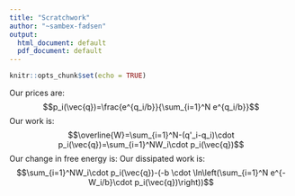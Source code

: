```yaml
---
title: "Scratchwork"
author: "~sambex-fadsen"
output:
  html_document: default
  pdf_document: default
---
```


```r
knitr::opts_chunk$set(echo = TRUE)
```
Our prices are:
$$p_i(\vec{q})=\frac{e^{q_i/b}}{\sum_{i=1}^N e^{q_i/b}}$$
Our work is:
$$\overline{W}=\sum_{i=1}^N-(q'_i-q_i)\cdot p_i(\vec{q})=\sum_{i=1}^NW_i\cdot p_i(\vec{q})$$
Our change in free energy is:
\begin{align*}
\Delta F_{\text{AMM}}&=\left(-b\cdot \ln \langle e^{q_i/b} \rangle+(C(\vec{q})-C(\vec{q}'))\right)-\left(-b\cdot \ln \langle e^{q_i/b} \rangle\right)
\\
&=b \cdot \ln\left(\frac{\sum_{i=1}^N e^{q_i/b}}{\sum_{i=1}^N e^{q_i'/b}}\right)
\\
&=-b \cdot \ln\left(\sum_{i=1}^N e^{(q'_i-q_i)/b}\cdot \frac{e^{q_i/b}}{\sum_{j=1}^N e^{q_j/b}}\right)
\\
&=-b \cdot \ln\left(\sum_{i=1}^N e^{-W_i/b}\cdot p_i(\vec{q})\right)
\end{align*}
Our dissipated work is:
$$\sum_{i=1}^NW_i\cdot p_i(\vec{q})-(-b \cdot \ln\left(\sum_{i=1}^N e^{-W_i/b}\cdot p_i(\vec{q})\right))$$



















